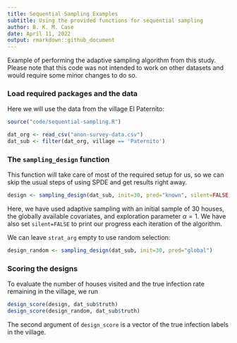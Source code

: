 ```yaml
---
title: Sequential Sampling Examples
subtitle: Using the provided functions for sequential sampling
author: B. K. M. Case
date: April 11, 2022
output: rmarkdown::github_document
---
```


Example of performing the adaptive sampling algorithm from this study. 
Please note that this code was not intended to work on other datasets and would require some minor changes to do so.

### Load required packages and the data

Here we will use the data from the village El Paternito:
```r
source("code/sequential-sampling.R")

dat_org <- read_csv("anon-survey-data.csv")
dat_sub <- filter(dat_org, village == 'Paternito')
```

### The `sampling_design` function

This function will take care of most of the required setup for us, so we can skip the usual steps of using SPDE and get results right away.

```r
design <- sampling_design(dat_sub, init=30, pred="known", silent=FALSE, strat_arg=list(alpha=0.5))
```

Here, we have used adaptive sampling with an initial sample of 30 houses, the globally available covariates, and exploration parameter $\alpha=1$. 
We have also set `silent=FALSE` to print our progress each iteration of the algorithm.

We can leave `strat_arg` empty to use random selection:

```r
design_random <- sampling_design(dat_sub, init=30, pred="global")
```

### Scoring the designs

To evaluate the number of houses visited and the true infection rate remaining in the village, we run 

```r
design_score(design, dat_sub$truth)
design_score(design_random, dat_sub$truth)
```

The second argument of `design_score` is a vector of the true infection labels in the village.